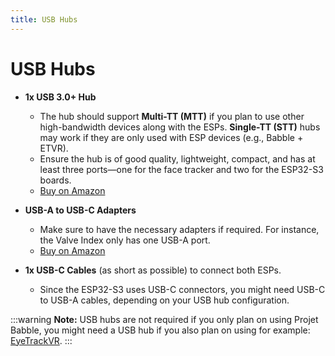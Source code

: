 ```yaml
---
title: USB Hubs
---
```


# USB Hubs

- **1x USB 3.0+ Hub**
  - The hub should support **Multi-TT (MTT)** if you plan to use other high-bandwidth devices along with the ESPs. **Single-TT (STT)** hubs may work if they are only used with ESP devices (e.g., Babble + ETVR).
  - Ensure the hub is of good quality, lightweight, compact, and has at least three ports—one for the face tracker and two for the ESP32-S3 boards.
  - [Buy on Amazon](https://www.amazon.com/)

- **USB-A to USB-C Adapters**
  - Make sure to have the necessary adapters if required. For instance, the Valve Index only has one USB-A port.
  - [Buy on Amazon](https://www.amazon.com/)

- **1x USB-C Cables** (as short as possible) to connect both ESPs.
  - Since the ESP32-S3 uses USB-C connectors, you might need USB-C to USB-A cables, depending on your USB hub configuration.

:::warning
**Note:** USB hubs are not required if you only plan on using Projet Babble, you might need a USB hub if you also plan on using for example: [EyeTrackVR](https://docs.eyetrackvr.dev/).
:::
